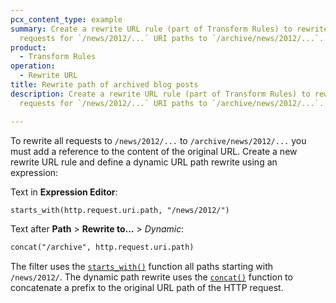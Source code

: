 ```yaml
---
pcx_content_type: example
summary: Create a rewrite URL rule (part of Transform Rules) to rewrite any
  requests for `/news/2012/...` URI paths to `/archive/news/2012/...`.
product:
  - Transform Rules
operation:
  - Rewrite URL
title: Rewrite path of archived blog posts
description: Create a rewrite URL rule (part of Transform Rules) to rewrite any
  requests for `/news/2012/...` URI paths to `/archive/news/2012/...`.

---
```



To rewrite all requests to `/news/2012/...` to `/archive/news/2012/...` you must add a reference to the content of the original URL. Create a new rewrite URL rule and define a dynamic URL path rewrite using an expression:

<Example>

Text in **Expression Editor**:

```txt
starts_with(http.request.uri.path, "/news/2012/")
```

Text after **Path** > **Rewrite to...** > *Dynamic*:

```txt
concat("/archive", http.request.uri.path)
```

</Example>

The filter uses the [`starts_with()`](/ruleset-engine/rules-language/functions/#starts_with) function all paths starting with `/news/2012/`. The dynamic path rewrite uses the [`concat()`](/ruleset-engine/rules-language/functions/#concat) function to concatenate a prefix to the original URL path of the HTTP request.

